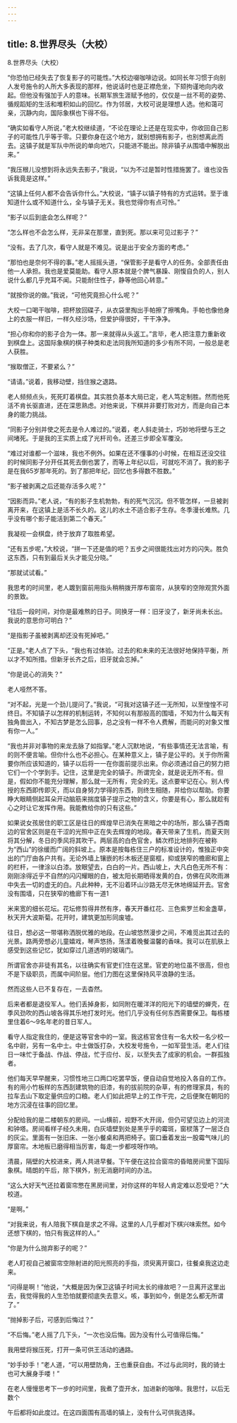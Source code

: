 ```yaml
---
---
---
```

title: 8.世界尽头（大校）
---





8.世界尽头（大校）



“你恐怕已经失去了恢复影子的可能性。”大校边啜咖啡边说。如同长年习惯于向别人发号施令的人所大多表现的那样，他说话时也是正襟危坐，下颏拘谨地向内收起。但他没有强加于人的意味。长期军旅生涯赋予他的，仅仅是一丝不苟的姿势、循规蹈矩的生活和堆积如山的回忆。作为邻居，大校可说是理想人选。他和蔼可亲，沉静内向，国际象棋也下得不俗。

“确实如看守人所说，”老大校继续道，“不论在理论上还是在现实中，你收回自己影子的可能性几乎等于零。只要你身在这个地方，就别想拥有影子，也别想离此而去。这镇子就是军队中所说的单向地穴，只能进不能出。除非镇子从围墙中解脱出来。”

“我压根儿没想到将永远失去影子，”我说，“以为不过是暂时性措施罢了。谁也没告诉我竟是这样。”

“这镇上任何人都不会告诉你什么。”大校说，“镇子以镇子特有的方式运转。至于谁知道什么或不知道什么，全与镇子无关。我也觉得你有点可怜。”

“影子以后到底会怎么样呢？”

“怎么样也不会怎么样，无非呆在那里，直到死。那以来可见过影子？”

“没有。去了几次，看守人就是不难见。说是出于安全方面的考虑。”

“那怕也是奈何不得的事。”老人摇摇头道，“保管影子是看守人的任务。全部责任由他一人承担。我也是爱莫能助。看守人原本就是个脾气暴躁、刚愎自负的人，别人说什么都几乎充耳不闻。只能耐住性子，静等他回心转意。”

“就按你说的做。”我说，“可他究竟担心什么呢？”

大校一口喝干咖啡，把杯放回碟子，从衣袋里掏出手帕擦了擦嘴角。手帕也像他身上的衣服一样旧，一样久经沙场，但爱护得很好，干干净净。

“担心你和你的影子合为一体。那一来就得从头返工。”言毕，老人把注意力重新收到棋盘上。这国际象棋的棋子种类和走法同我所知道的多少有所不同，一般总是老人获胜。

“猴取僧正，不要紧么？”

“请请。”说着，我移动壁，挡住猴之退路。

老人频频点头，死死盯着棋盘。其实胜负基本大局已定，老人笃定制胜。然而他死活不肯长驱直进，还在深思熟虑。对他来说，下棋并非要打败对方，而是向自己本身的能力挑战。

“同影子分别并使之死去是令人难过的。”说着，老人斜走骑士，巧妙地将壁与王之间堵死。于是我的王实质上成了光杆司令。还差三步即全军覆没。

“难过对谁都一个滋味，我也不例外。如果在还不懂事的小时候，在相互还没交往的时候同影子分开任其死去倒也罢了，而等上年纪以后，可就吃不消了。我的影子是在我65岁那年死的。到了那把年纪，回忆也多得数不胜数。”

“影子被剥离之后还能存活多久呢？”

“因影而异。”老人说，“有的影子生机勃勃，有的死气沉沉。但不管怎样，一旦被剥离开来，在这镇上是活不长久的。这儿的水土不适合影子生存。冬季漫长难熬。几乎没有哪个影子能活到第二个春天。”

我凝视一会棋盘，终于放弃了取胜希望。

“还有五步呢，”大校说，“拼一下还是值的吧？五步之间很能找出对方的闪失。胜负这东西，只有到最后关头才能见分晓。”

“那就试试看。”

我思考的时间里，老人踱到窗前用指头稍稍拨开厚布窗帘，从狭窄的空隙观赏外面的景致。

“往后一段时间，对你是最难熬的日子。同换牙一样：旧牙没了，新牙尚未长出。我说的意思你可明白？”

“是指影子虽被剥离却还没有死掉吧。”

“正是。”老人点了下头，“我也有过体验。过去的和未来的无法很好地保持平衡，所以才不知所措。但新牙长齐之后，旧牙就会忘掉。”

“你是说心的消失？”

老人哑然不答。

“对不起，光是一个劲儿提问了。”我说，“可我对这镇子还一无所知，以至惶惶不可终日。不知镇子以怎样的机制运转，不知何以有那般高的围墙，不知为什么每天有独角兽出入，不知古梦是怎么回事，总之没有一样不令人费解，而能问的对象又惟有你一人。”

“我也并非对事物的来龙去脉了如指掌。”老人沉默地说，“有些事情还无法言喻，有的则不便言喻。但你什么也不必担心。在某种意义上，镇子是公平的。关于你所需要你所应该知道的，镇子以后将一一在你面前提示出来。你必须通过自己的努力把它们一个个学到手。记住，这里是完全的镇子。所谓完全，就是说无所不有。但是，假如你不能充分理解，那么就一无所有，完全的无。这点要牢记在心。别人传授的东西即传即灭，而以自身努力学得的东西，则终生相随，并给你以帮助。你要睁大眼睛侧起耳朵开动脑筋来揣度镇子提示之物的含义，你要是有心，那么就趁有心之时让它发挥作用。我能教给你的只有这些。”

如果说女孩居住的职工区是往日的辉煌早已消失在黑暗之中的场所，那么镇子西南边的官舍区则是在干涩的光照中正在失去辉煌的地段。春天带来了生机，而夏天则将其分解，冬日的季风将其吹干。两层高的白色官舍，鳞次栉比地排列在被称为“西山”的徐缓而广阔的斜坡上。原本是按每栋住三户的标准设计的，惟独正中突出的门厅由各户共有。无论外墙上镶嵌的杉木板还是窗框，抑或狭窄的檐廊和窗上的栏杆，一律涂以白漆。放眼望去，白白的一片。西山坡上，大凡白色无所不有：刚刚涂得近乎不自然的闪闪耀眼的白，被太阳长期晒得发黄的白，仿佛在风吹雨淋中失去一切的虚无的白。凡此种种，无不沿着环山沙路无尽无休地绵延开去。官舍没有围墙，只在狭窄的檐廊下有一道1

米来宽的细长花坛。花坛修剪得井然有序，春天开番红花、三色紫罗兰和金盏草，秋天开大波斯菊。花开时，建筑更加形同废墟。

往日，想必这一带堪称洒脱优雅的地段。在山坡悠然漫步之间，不难觅出其过去的光景。路两旁想必儿童嬉戏，琴声悠扬，荡漾着晚餐温馨的香味。我可以在肌肤上感受到这些记忆，犹如穿过几道透明的玻璃门。

所谓官舍亦非徒有其名，以往确实有官吏们住在这里。官吏的地位虽不很高，但也不是下级职员，而属中间阶层。他们力图在这里保持风平浪静的生活。

然而这些人已不复存在，一去杳然。

后来者都是退役军人。他们丢掉身影，如同附在暖洋洋的阳光下的墙壁的蝉壳，在季风劲吹的西山坡各得其乐地打发时光。他们几乎没有任何东西需要保卫。每栋楼里住着6～9名年老的昔日军人。

看守人指定我住的，便是这等官舍中的一室。我这栋官舍住有一名大校一名少校一名中尉，另有一名中士。中士做饭打杂，大校发号施令，一如军营生活。老人们往日一味忙于备战、作战、停战，忙于应付、反，以至失去了成家的机会。一群孤独者。

他们每天早早醒来，习惯性地三口两口吃罢早饭，便自动自觉地投入各自的工作。有的用小竹板样的东西刮建筑物的旧漆，有的拔前院的杂草，有的修理家具，有的拉车去山下取定量供应的口粮。老人们如此把早上的工作干完，之后便聚在朝阳的地方沉浸在往事的回忆里。

分配给我的是二楼朝东的房间。一山横前，视野不大开阔，但仍可望见边上的河流和钟塔。房间看样子经久未用，白灰墙壁到处是黑乎乎的霉斑，窗棂落了一层泛白的灰尘。里面有一张旧床、一张小餐桌和两把椅子。窗口垂着发出一股霉气味儿的厚窗帘。木地板已磨得相当厉害，每走一步都吱呀作响。

清晨，隔壁的大校进来，两人共进早餐。下午便在这拉合窗帘的昏暗房间里下国际象棋。晴朗的午后，除下棋外，别无消磨时间的办法。

“这么大好天气还拉着窗帘憋在黑房间里，对你这样的年轻人肯定难以忍受吧？”大校道。

“是啊。”

“对我来说，有人陪我下棋自是求之不得。这里的人几乎都对下棋兴味索然。如今还想下棋的，怕只有我这样的人。”

“你是为什么抛弃影子的呢？”

老人盯视自己被窗帘空隙射进的阳光照亮的手指，须臾离开窗口，往餐桌我这边走来。

“问得是啊！”他说，“大概是因为保卫这镇子时间太长的缘故吧？一旦离开这里出去，我觉得我的人生恐怕就要彻底失去意义。咳，事到如今，倒是怎么都无所谓了。”

“抛掉影子后，可感到后悔过？”

“不后悔。”老人摇了几下头，“一次也没后悔。因为没有什么可值得后悔。”

我用壁将猴压死，打开一条可供王活动的通路。

“妙手妙手！”老人道，“可以用壁防角，王也重获自由。不过与此同时，我的骑士也可大展身手喽！”

在老人慢慢思考下一步的时间里，我煮了壶开水，加进新的咖啡。我思忖，以后无数个

午后都将如此度过。在这四面围有高墙的镇上，没有什么可供我选择。